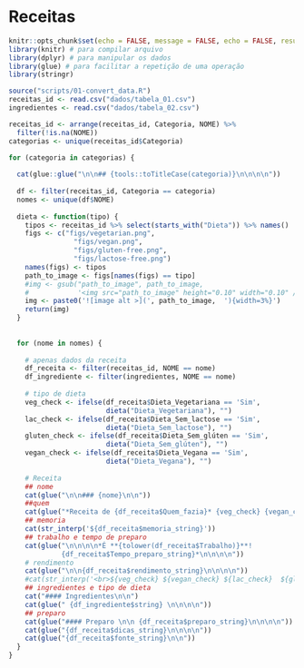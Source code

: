 # Receitas

```r
knitr::opts_chunk$set(echo = FALSE, message = FALSE, echo = FALSE, results = 'asis')
library(knitr) # para compilar arquivo
library(dplyr) # para manipular os dados
library(glue) # para facilitar a repetição de uma operação
library(stringr)
```

```r
source("scripts/01-convert_data.R")
receitas_id <- read.csv("dados/tabela_01.csv")
ingredientes <- read.csv("dados/tabela_02.csv")

receitas_id <- arrange(receitas_id, Categoria, NOME) %>%
  filter(!is.na(NOME))
categorias <- unique(receitas_id$Categoria)
```


```r
for (categoria in categorias) {
  
  cat(glue::glue("\n\n## {tools::toTitleCase(categoria)}\n\n\n\n"))
  
  df <- filter(receitas_id, Categoria == categoria)
  nomes <- unique(df$NOME)  
  
  dieta <- function(tipo) {
    tipos <- receitas_id %>% select(starts_with("Dieta")) %>% names()
    figs <- c("figs/vegetarian.png", 
                "figs/vegan.png", 
                "figs/gluten-free.png", 
                "figs/lactose-free.png")
    names(figs) <- tipos
    path_to_image <- figs[names(figs) == tipo]
    #img <- gsub("path_to_image", path_to_image,
    #            '<img src="path_to_image" height="0.10" width="0.10" />')
    img <- paste0('![image alt >](', path_to_image,  '){width=3%}')
    return(img)
  }
  
  
  for (nome in nomes) {
    
    # apenas dados da receita
    df_receita <- filter(receitas_id, NOME == nome)
    df_ingrediente <- filter(ingredientes, NOME == nome)
    
    # tipo de dieta
    veg_check <- ifelse(df_receita$Dieta_Vegetariana == 'Sim', 
                        dieta("Dieta_Vegetariana"), "")
    lac_check <- ifelse(df_receita$Dieta_Sem_lactose == 'Sim', 
                        dieta("Dieta_Sem_lactose"), "")
    gluten_check <- ifelse(df_receita$Dieta_Sem_glúten == 'Sim', 
                        dieta("Dieta_Sem_glúten"), "")
    vegan_check <- ifelse(df_receita$Dieta_Vegana == 'Sim', 
                        dieta("Dieta_Vegana"), "")
    
    # Receita
    ## nome
    cat(glue("\n\n### {nome}\n\n"))
    ##quem
    cat(glue("*Receita de {df_receita$Quem_fazia}* {veg_check} {vegan_check} {lac_check}{gluten_check} \n\n"))
    ## memoria
    cat(str_interp('${df_receita$memoria_string}'))
    ## trabalho e tempo de preparo
    cat(glue("\n\n\n\n*É **{tolower(df_receita$Trabalho)}**!
             {df_receita$Tempo_preparo_string}*\n\n\n\n"))
    # rendimento
    cat(glue("\n\n{df_receita$rendimento_string}\n\n\n\n"))
    #cat(str_interp('<br>${veg_check} ${vegan_check} ${lac_check}  ${gluten_check} \n\n'))
    ## ingredientes e tipo de dieta
    cat("#### Ingredientes\n\n")
    cat(glue(" {df_ingrediente$string} \n\n\n\n"))
    ## preparo
    cat(glue("#### Preparo \n\n {df_receita$preparo_string}\n\n\n\n"))
    cat(glue("{df_receita$dicas_string}\n\n\n\n"))
    cat(glue("{df_receita$fonte_string}\n\n"))
  }
}  
```



